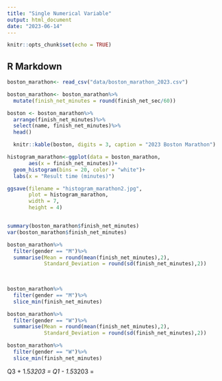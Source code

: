 ```yaml
---
title: "Single Numerical Variable"
output: html_document
date: "2023-06-14"
---
```


```r
knitr::opts_chunk$set(echo = TRUE)
```

## R Markdown
```r
boston_marathon<- read_csv("data/boston_marathon_2023.csv")

boston_marathon<- boston_marathon%>%
  mutate(finish_net_minutes = round(finish_net_sec/60))

boston <- boston_marathon%>%
  arrange(finish_net_minutes)%>%
  select(name, finish_net_minutes)%>%
  head()

  knitr::kable(boston, digits = 3, caption = "2023 Boston Marathon")
```

```r
histogram_marathon<-ggplot(data = boston_marathon,
       aes(x = finish_net_minutes))+
  geom_histogram(bins = 20, color = "white")+
  labs(x = "Result time (minutes)")

ggsave(filename = "histogram_marathon2.jpg",
       plot = histogram_marathon,
       width = 7,
       height = 4)


summary(boston_marathon$finish_net_minutes)
var(boston_marathon$finish_net_minutes)
```

```r
boston_marathon%>%
  filter(gender == "M")%>%
  summarise(Mean = round(mean(finish_net_minutes),2),
            Standard_Deviation = round(sd(finish_net_minutes),2))
  
  
```

```r
boston_marathon%>%
  filter(gender == "M")%>%
  slice_min(finish_net_minutes)
```
```r
boston_marathon%>%
  filter(gender == "W")%>%
  summarise(Mean = round(mean(finish_net_minutes),2),
            Standard_Deviation = round(sd(finish_net_minutes),2))

boston_marathon%>%
  filter(gender == "W")%>%
  slice_min(finish_net_minutes)
```


Q3 + 1.5*3203 = 
Q1 - 1.5*3203 = 


